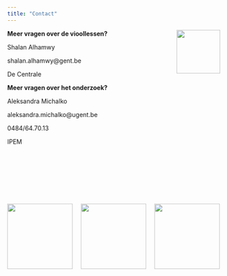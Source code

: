 ```yaml
---
title: "Contact"
---
```


<style>
h1 {
  color: #006DB0;
}

navbar-brand {
color:#FFAD01!important;
font-weight: 500;
font-size: 20px;
}
</style> 


<img style="float: right; margin: 0px 15px 15px 0px;" src="car_viool.png" width="100" />

**Meer vragen over de vioollessen?**

Shalan Alhamwy

shalan.alhamwy@gent.be

De Centrale 


**Meer vragen over het onderzoek?**

Aleksandra Michalko 

aleksandra.michalko@ugent.be

0484/64.70.13

IPEM

<img style="float: bottom; margin: 120px 15px 15px 0px;" src="DE_CENTRALE.jpg" width="150" />
<img style=" margin: 120px 15px 15px 0px;" src="logo_UGent.png" width="150" />
<img style=" margin: 120px 15px 15px 0px;" src="logoconbots2.png" width="150" />

